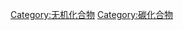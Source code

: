 {{catmore}}
<!-- {{无机碳化合物}} -->
{{Commons cat|Inorganic carbon compounds}}

[[Category:无机化合物|Category:无机化合物]]
[[Category:碳化合物|Category:碳化合物]]